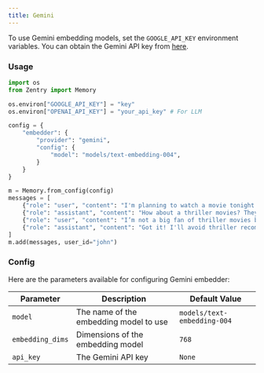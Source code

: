 ```yaml
---
title: Gemini
---
```


To use Gemini embedding models, set the `GOOGLE_API_KEY` environment variables. You can obtain the Gemini API key from [here](https://aistudio.google.com/app/apikey).

### Usage

```python
import os
from Zentry import Memory

os.environ["GOOGLE_API_KEY"] = "key"
os.environ["OPENAI_API_KEY"] = "your_api_key" # For LLM

config = {
    "embedder": {
        "provider": "gemini",
        "config": {
            "model": "models/text-embedding-004",
        }
    }
}

m = Memory.from_config(config)
messages = [
    {"role": "user", "content": "I'm planning to watch a movie tonight. Any recommendations?"},
    {"role": "assistant", "content": "How about a thriller movies? They can be quite engaging."},
    {"role": "user", "content": "I’m not a big fan of thriller movies but I love sci-fi movies."},
    {"role": "assistant", "content": "Got it! I'll avoid thriller recommendations and suggest sci-fi movies in the future."}
]
m.add(messages, user_id="john")
```

### Config

Here are the parameters available for configuring Gemini embedder:

| Parameter | Description | Default Value |
| --- | --- | --- |
| `model` | The name of the embedding model to use | `models/text-embedding-004` |
| `embedding_dims` | Dimensions of the embedding model | `768` |
| `api_key` | The Gemini API key | `None` |

